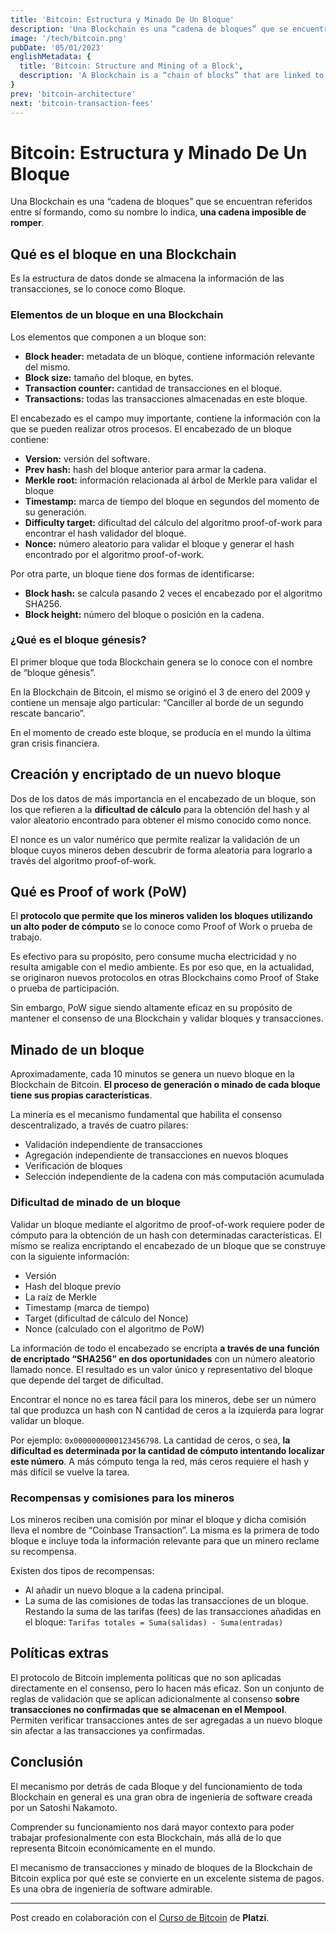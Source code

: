 ```yaml
---
title: 'Bitcoin: Estructura y Minado De Un Bloque'
description: 'Una Blockchain es una “cadena de bloques” que se encuentran referidos entre sí formando, como su nombre lo indica, una cadena imposible de romper.'
image: '/tech/bitcoin.png'
pubDate: '05/01/2023'
englishMetadata: {
  title: 'Bitcoin: Structure and Mining of a Block',
  description: 'A Blockchain is a “chain of blocks” that are linked to each other, forming, as its name indicates, a chain that is impossible to break.'
}
prev: 'bitcoin-architecture'
next: 'bitcoin-transaction-fees'
---
```


# Bitcoin: Estructura y Minado De Un Bloque

Una Blockchain es una “cadena de bloques” que se encuentran referidos entre sí formando, como su nombre lo indica, **una cadena imposible de romper**.

## Qué es el bloque en una Blockchain

Es la estructura de datos donde se almacena la información de las transacciones, se lo conoce como Bloque.

### Elementos de un bloque en una Blockchain

Los elementos que componen a un bloque son:

- **Block header:** metadata de un bloque, contiene información relevante del mismo.
- **Block size:** tamaño del bloque, en bytes.
- **Transaction counter:** cantidad de transacciones en el bloque.
- **Transactions:** todas las transacciones almacenadas en este bloque.

El encabezado es el campo muy importante, contiene la información con la que se pueden realizar otros procesos. El encabezado de un bloque contiene:

- **Version:** versión del software.
- **Prev hash:** hash del bloque anterior para armar la cadena.
- **Merkle root:** información relacionada al árbol de Merkle para validar el bloque
- **Timestamp:** marca de tiempo del bloque en segundos del momento de su generación.
- **Difficulty target:** dificultad del cálculo del algoritmo proof-of-work para encontrar el hash validador del bloque.
- **Nonce:** número aleatorio para validar el bloque y generar el hash encontrado por el algoritmo proof-of-work.

Por otra parte, un bloque tiene dos formas de identificarse:

- **Block hash:** se calcula pasando 2 veces el encabezado por el algoritmo SHA256.
- **Block height:** número del bloque o posición en la cadena.

### ¿Qué es el bloque génesis?

El primer bloque que toda Blockchain genera se lo conoce con el nombre de “bloque génesis”.

En la Blockchain de Bitcoin, el mismo se originó el 3 de enero del 2009 y contiene un mensaje algo particular: “Canciller al borde de un segundo rescate bancario”.

En el momento de creado este bloque, se producía en el mundo la última gran crisis financiera.

## Creación y encriptado de un nuevo bloque

Dos de los datos de más importancia en el encabezado de un bloque, son los que refieren a la **dificultad de cálculo** para la obtención del hash y al valor aleatorio encontrado para obtener el mismo conocido como nonce.

El nonce es un valor numérico que permite realizar la validación de un bloque cuyos mineros deben descubrir de forma aleatoria para lograrlo a través del algoritmo proof-of-work.

## Qué es Proof of work (PoW)

El **protocolo que permite que los mineros validen los bloques utilizando un alto poder de cómputo** se lo conoce como Proof of Work o prueba de trabajo.

Es efectivo para su propósito, pero consume mucha electricidad y no resulta amigable con el medio ambiente. Es por eso que, en la actualidad, se originaron nuevos protocolos en otras Blockchains como Proof of Stake o prueba de participación.

Sin embargo, PoW sigue siendo altamente eficaz en su propósito de mantener el consenso de una Blockchain y validar bloques y transacciones.

## Minado de un bloque

Aproximadamente, cada 10 minutos se genera un nuevo bloque en la Blockchain de Bitcoin. **El proceso de generación o minado de cada bloque tiene sus propias características**.

La minería es el mecanismo fundamental que habilita el consenso descentralizado, a través de cuatro pilares:

- Validación independiente de transacciones
- Agregación independiente de transacciones en nuevos bloques
- Verificación de bloques
- Selección independiente de la cadena con más computación acumulada

### Dificultad de minado de un bloque

Validar un bloque mediante el algoritmo de proof-of-work requiere poder de cómputo para la obtención de un hash con determinadas características. El mismo se realiza encriptando el encabezado de un bloque que se construye con la siguiente información:

- Versión
- Hash del bloque previo
- La raíz de Merkle
- Timestamp (marca de tiempo)
- Target (dificultad de cálculo del Nonce)
- Nonce (calculado con el algoritmo de PoW)

La información de todo el encabezado se encripta **a través de una función de encriptado “SHA256” en dos oportunidades** con un número aleatorio llamado nonce. El resultado es un valor único y representativo del bloque que depende del target de dificultad.

Encontrar el nonce no es tarea fácil para los mineros, debe ser un número tal que produzca un hash con N cantidad de ceros a la izquierda para lograr validar un bloque.

Por ejemplo: `0x0000000000123456798`. La cantidad de ceros, o sea, **la dificultad es determinada por la cantidad de cómputo intentando localizar este número**. A más cómputo tenga la red, más ceros requiere el hash y más difícil se vuelve la tarea.

### Recompensas y comisiones para los mineros

Los mineros reciben una comisión por minar el bloque y dicha comisión lleva el nombre de “Coinbase Transaction”. La misma es la primera de todo bloque e incluye toda la información relevante para que un minero reclame su recompensa.

Existen dos tipos de recompensas:
- Al añadir un nuevo bloque a la cadena principal.
- La suma de las comisiones de todas las transacciones de un bloque. Restando la suma de las tarifas (fees) de las transacciones añadidas en el bloque: `Tarifas totales = Suma(salidas) - Suma(entradas)`

## Políticas extras

El protocolo de Bitcoin implementa políticas que no son aplicadas directamente en el consenso, pero lo hacen más eficaz. Son un conjunto de reglas de validación que se aplican adicionalmente al consenso **sobre transacciones no confirmadas que se almacenan en el Mempool**. Permiten verificar transacciones antes de ser agregadas a un nuevo bloque sin afectar a las transacciones ya confirmadas.

## Conclusión

El mecanismo por detrás de cada Bloque y del funcionamiento de toda Blockchain en general es una gran obra de ingeniería de software creada por un Satoshi Nakamoto.

Comprender su funcionamiento nos dará mayor contexto para poder trabajar profesionalmente con esta Blockchain, más allá de lo que representa Bitcoin económicamente en el mundo.

El mecanismo de transacciones y minado de bloques de la Blockchain de Bitcoin explica por qué este se convierte en un excelente sistema de pagos. Es una obra de ingeniería de software admirable.

---
Post creado en colaboración con el [Curso de Bitcoin](https://external.ink?to=https://platzi.com/cursos/bitcoin-developers/) de **Platzi**.
